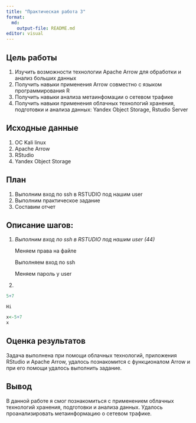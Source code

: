 ```yaml
---
title: "Практическая работа 3"
format:
  md:
    output-file: README.md
editor: visual
---
```


## Цель работы

1.  Изучить возможности технологии Apache Arrow для обработки и анализ больших данных
2.  Получить навыки применения Arrow совместно с языком программирования R
3.  Получить навыки анализа метаинфомации о сетевом трафике
4.  Получить навыки применения облачных технологий хранения, подготовки и анализа данных: Yandex Object Storage, Rstudio Server

## Исходные данные

1.  ОС Kali linux
2.  Apache Arrow
3.  RStudio
4.  Yandex Object Storage

## План

1.  Выполним вход по ssh в RSTUDIO под нашим user
2.  Выполним практическое задание
3.  Составим отчет

## Описание шагов:

1.  *Выполним вход по ssh в RSTUDIO под нашим user (44)*

    Меняем права на файле

    Выполняем вход по ssh

    Меняем пароль у user

2.  

```r
5+7
```

```         
Hi
```

```r
x<-5+7
x
```

## Оценка результатов

Задача выполнена при помощи облачных технологий, приложения RStudio и Apache Arrow, удалось познакомится с функционалом Arrow и при его помощи удалось выполнить задание.

## Вывод

В данной работе я смог познакомиться с применением облачных технологий хранения, подготовки и анализа данных. Удалось проанализировать метаинформацию о сетевом трафике.
